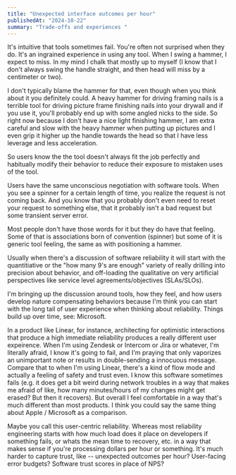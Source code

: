 ```yaml
---
title: "Unexpected interface outcomes per hour"
publishedAt: "2024-10-22"
summary: "Trade-offs and experiences "
---
```


It's intuitive that tools sometimes fail. You're often not surprised when they
do. It's an ingrained experience in using any tool. When I swing a hammer, I
expect to miss. In my mind I chalk that mostly up to myself (I know that I
don't always swing the handle straight, and then head will miss by a centimeter
or two).

I don't typically blame the hammer for that, even though when you think about
it you definitely could. A heavy hammer for driving framing nails is a terrible
tool for driving picture frame finishing nails into your drywall and if you use
it, you'll probably end up with some angled nicks to the side. So right now
because I don't have a nice light finishing hammer, I am extra careful and slow
with the heavy hammer when putting up pictures and I even grip it higher up the
handle towards the head so that I have less leverage and less acceleration.

So users know the the tool doesn't always fit the job perfectly and habitually
modify their behavior to reduce their exposure to mistaken uses of the tool.

Users have the same unconscious negotiation with software tools. When you see a
spinner for a certain length of time, you realize the request is not coming
back. And you know that you probably don't even need to reset your request to
something else, that it probably isn't a bad request but some transient server
error.

Most people don't have those words for it but they do have that feeling. Some
of that is associations born of convention (spinner) but some of it is generic
tool feeling, the same as with positioning a hammer.

Usually when there's a discussion of software reliability it will start with
the quantitiative or the "how many 9's are enough" variety of really drilling
into precision about behavior, and off-loading the qualitative on very
artificial perspectives like service level agreements/objectives (SLAs/SLOs).

I'm bringing up the discussion around tools, how they feel, and how users
develop nature compensating behaviors because I'm think you can start with the
long tail of user experience when thinking about reliability. Things build up
over time, see: Microsoft.

In a product like Linear, for instance, architecting for optimistic
interactions that produce a high immediate reliability produces a really
different user expeirence. When I'm using Zendesk or Intercom or Jira or
whatever, I'm literally afraid, I know it's going to fail, and I'm praying that
only vaporizes an unimportant note or results in double-sending a innocuous
message. Compare that to when I'm using Linear, there's a kind of flow mode and
actually a feeling of safety and trust even. I know this software sometimes
fails (e.g. it does get a bit weird during network troubles in a way that makes
me afraid of like, how many minutes/hours of my changes might get erased? But
then it recovers). But overall I feel comfortable in a way that's much
different than most products. I think you could say the same thing about Apple
/ Microsoft as a comparison.

Maybe you call this user-centric reliability. Whereas most reliability
engineering starts with how much load does it place on developers if something
fails, or whats the mean time to recovery, etc. in a way that makes sense if
you're processing dollars per hour or something. It's much harder to capture
trust, like -- unexpected outcomes per hour? User-facing error budgets?
Software trust scores in place of NPS?
